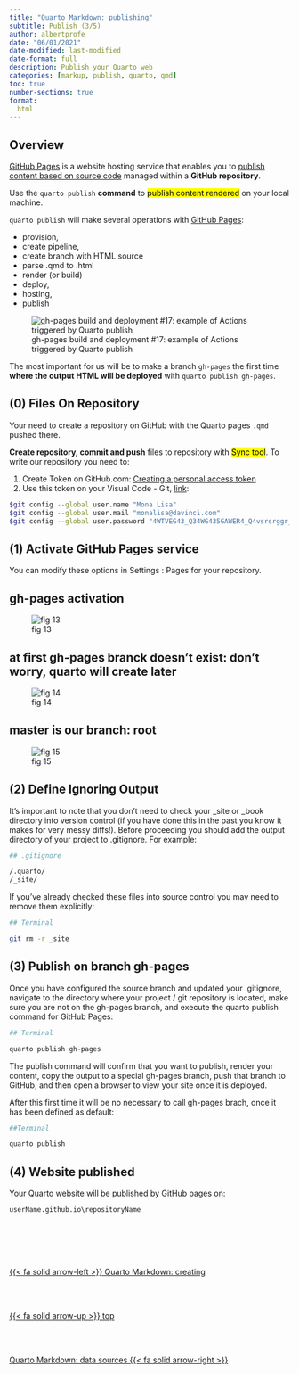 ```yaml
---
title: "Quarto Markdown: publishing"
subtitle: Publish (3/5)
author: albertprofe
date: "06/01/2021"
date-modified: last-modified
date-format: full
description: Publish your Quarto web
categories: [markup, publish, quarto, qmd]
toc: true
number-sections: true
format:
  html
---
```



## Overview
[GitHub Pages](https://pages.github.com/) is a website hosting service that enables you to [publish content based on source code](https://quarto.org/docs/publishing/github-pages.html#ignoring-output) managed within a **GitHub repository**.

Use the `quarto publish` **command** to <mark>publish content rendered</mark> on your local machine.

`quarto publish` will make several operations with [GitHub Pages](https://pages.github.com/):

- provision,
- create pipeline,
- create branch with HTML source
- parse .qmd to .html
- render (or build)
- deploy,
- hosting,
- publish

![gh-pages build and deployment #17: example of Actions triggered by Quarto publish](/images/markup/gh-pages_build.png){#gh-pages-build}


The most important for us will be to make a branch `gh-pages` the first time **where the output HTML will be deployed** with  `quarto publish gh-pages`.

::: {.callout-note collapse="true" icon=false}
## (0) Files On Repository

Your need to create a repository on GitHub with the Quarto pages ``.qmd`` pushed there.

**Create repository, commit and push** files to repository with <mark>Sync tool</mark>. To write our repository you need to:

1. Create Token on GitHub.com: [Creating a personal access token](https://docs.github.com/en/enterprise-server@3.4/authentication/keeping-your-account-and-data-secure/creating-a-personal-access-token)
2. Use this token on your Visual Code - Git, [link](https://docs.github.com/en/get-started/getting-started-with-git/setting-your-username-in-git):

``` bash
$git config --global user.name "Mona Lisa"
$git config --global user.mail "monalisa@davinci.com"
$git config --global user.password "4WTVEG43_Q34WG435GAWER4_Q4vsrsrggr_3D44"
```

:::


::: {.callout-tip collapse="true" icon=false}
## (1) Activate GitHub Pages service
You can modify these options in Settings : Pages for your repository. 

:::{.callout-note  collapse="true" }

## gh-pages activation

![fig 13](../images/markup/publish_quarto_gh-pages/publish_quarto_website_gh-pages%20(13).png)
:::
:::{.callout-note  collapse="true" }

## at first gh-pages branck doesn't exist: don't worry, quarto will create later

![fig 14](../images/markup/publish_quarto_gh-pages/publish_quarto_website_gh-pages%20(14).png)
:::
:::{.callout-note  collapse="true" }

## master is our branch: root

![fig 15](../images/markup/publish_quarto_gh-pages/publish_quarto_website_gh-pages%20(15).png)
:::

:::

::: {.callout-tip collapse="true" icon=false}
## (2) Define Ignoring Output
It’s important to note that you don’t need to check your _site or _book directory into version control (if you have done this in the past you know it makes for very messy diffs!). Before proceeding you should add the output directory of your project to .gitignore. For example:

```bash
## .gitignore

/.quarto/
/_site/
```
If you’ve already checked these files into source control you may need to remove them explicitly:

```bash
## Terminal

git rm -r _site
```

:::

::: {.callout-tip collapse="true" icon=false}
## (3) Publish on branch gh-pages
Once you have configured the source branch and updated your .gitignore, navigate to the directory where your project / git repository is located, make sure you are not on the gh-pages branch, and execute the quarto publish command for GitHub Pages:


```bash
## Terminal

quarto publish gh-pages
```

The publish command will confirm that you want to publish, render your content, copy the output to a special gh-pages branch, push that branch to GitHub, and then open a browser to view your site once it is deployed.

After this first time it will be no necessary to call gh-pages brach, once it has been defined as default:

```bash
##Terminal

quarto publish 
```
:::

::: {.callout-tip collapse="true" icon=false}
## (4) Website published
Your Quarto website will be published by GitHub pages on:

<p class="indent">`userName.github.io\repositoryName`</p>

:::





<!--- navLinks -->
<br><br>
<div class=row>
<br>
<div class='column left previous'>
<br>
[{{< fa solid arrow-left >}} Quarto Markdown: creating](/markup/markup-quarto-create.qmd)
<br>
</div>
<br>
<div class='column center'>
<br>
[{{< fa solid arrow-up >}} top](#top)
<br>
</div>
<br>
<div class='column right next'>
<br>
[Quarto Markdown: data sources  {{< fa solid arrow-right >}}](/markup/markup-quarto-code.qmd)
<br>
</div>
<br>
</div>
